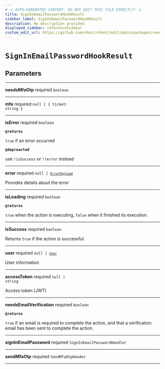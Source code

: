 ```yaml
---
# ⚠️ AUTO-GENERATED CONTENT. DO NOT EDIT THIS FILE DIRECTLY! ⚠️
title: SignInEmailPasswordHookResult
sidebar_label: SignInEmailPasswordHookResult
description: No description provided.
displayed_sidebar: referenceSidebar
custom_edit_url: https://github.com/nhost/nhost/edit/main/packages/react/src/useSignInEmailPassword.ts#L20
---
```


# `SignInEmailPasswordHookResult`

## Parameters

---

**<span className="parameter-name">needsMfaOtp</span>** <span className="optional-status">required</span> <code>boolean</code>

---

**<span className="parameter-name">mfa</span>** <span className="optional-status">required</span> <code>null &#124; { ticket: string }</code>

---

**<span className="parameter-name">isError</span>** <span className="optional-status">required</span> <code>boolean</code>

**`@returns`**

`true` if an error occurred

**`@depreacted`**

use `!isSuccess` or `!!error` instead

---

**<span className="parameter-name">error</span>** <span className="optional-status">required</span> <code>null &#124; [`ErrorPayload`](/reference/docgen/nextjs/types/error-payload)</code>

Provides details about the error

---

**<span className="parameter-name">isLoading</span>** <span className="optional-status">required</span> <code>boolean</code>

**`@returns`**

`true` when the action is executing, `false` when it finished its execution.

---

**<span className="parameter-name">isSuccess</span>** <span className="optional-status">required</span> <code>boolean</code>

Returns `true` if the action is successful.

---

**<span className="parameter-name">user</span>** <span className="optional-status">required</span> <code>null &#124; [`User`](/reference/docgen/nextjs/types/user)</code>

User information

---

**<span className="parameter-name">accessToken</span>** <span className="optional-status">required</span> <code>null &#124; string</code>

Access token (JWT)

---

**<span className="parameter-name">needsEmailVerification</span>** <span className="optional-status">required</span> <code>boolean</code>

**`@returns`**

`true` if an email is required to complete the action, and that a verification email has been sent to complete the action.

---

**<span className="parameter-name">signInEmailPassword</span>** <span className="optional-status">required</span> <code>SignInEmailPasswordHandler</code>

---

**<span className="parameter-name">sendMfaOtp</span>** <span className="optional-status">required</span> <code>SendMfaOtpHander</code>

---
